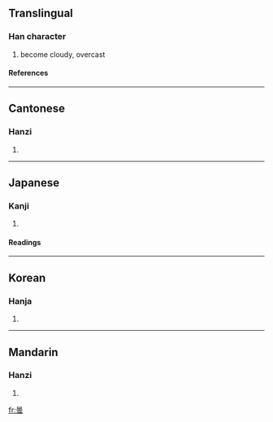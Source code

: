{{see|昙}}

==Translingual==
===Han character===
{{Han char|rn=72|rad=日|as=12|sn=16|four=6073<sub>1</sub>|canj=日一月戈 (AMBI)}}
# become cloudy, overcast
====References====
{{Han ref|kx=0500.130|dkj=14172|dj=0870.090|hdz=21536.040|uh=66C7|ud=26311|bh=BEE8|bd=48872}}

----
==Cantonese==
===Hanzi===
{{yue-hanzi|jyut=|y=taam4}}
# {{defn|Cantonese}}

----
==Japanese==
===Kanji===
{{ja-kanji|grade=c|rs=日12}}
# {{defn|Japanese}} 
====Readings====
{{ja-readings|on=[[どん]] (don), [[たん]] (tan)|kun=[[くもる]] (kumoru), [[くもり]] (kumori)}}

----
==Korean==
===Hanja===
{{ko-hanja|hangeul=담|eumhun=|rv=dam|mr=tam|y=tam}}
# {{defn|Korean}}

----
==Mandarin==
===Hanzi===
{{cmn-hanzi|sim=昙|pin=[[tán]] (tan2)|wg=t'an<sup>2</sup>}}
# {{defn|Mandarin}}

[[fr:曇]]